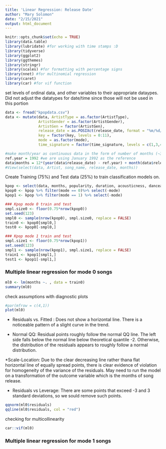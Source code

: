 ```yaml
---
title: 'Linear Regression: Release Date'
author: "Mary Solomon"
date: "2/15/2021"
output: html_document
---
```


```r
knitr::opts_chunk$set(echo = TRUE)
library(data.table)
library(lubridate) #for working with time stamps :D
library(tidyverse)
library(ggplot2)
library(ggthemes)
library(stringr)
library(scales) #for formatting with percentage signs
library(nnet) #for multinomial regression
library(caret)
library(car) #for vif function
```


set levels of ordinal data, and other variables to their appropriate dataypes. Did not adjust the datatypes for date/time since those will not be used in this portion
```r
data <- fread("kpopdata.csv")
data <- mutate(data, ArtistType = as.factor(ArtistType),
               ArtistGender = as.factor(ArtistGender),
               ArtistGen = factor(ArtistGen),
               release_date = as.POSIXct(release_date, format = "%m/%d/%y"),
               key = factor(key, levels = 0:11),
               mode = as.factor(mode),
               time_signature = factor(time_signature, levels = c(1,3,4,5)))

#make month/year as continuous data in the form of number of months (~360)
ref.year = 1992 #we are using January 1992 as the reference
data$months = 12*(year(data$release_date) - ref.year) + month(data$release_date)
#View(select(data, Artist, song_name, release_date, months))
```


Create Training (75%) and Test data (25%) to train classification models on.
```r
kpop <- select(data, months, popularity, duration, acousticness, danceability, energy, instrumentalness, key, loudness, mode, speechiness, tempo, valence)
kpop0 <- kpop %>% filter(mode == 0)%>% select(-mode)
kpop1 <- kpop %>% filter(mode == 1) %>% select(-mode)

### Kpop mode 0 train and test
smpl.size0 <- floor(0.75*nrow(kpop0))
set.seed(123)
smpl0 <- sample(nrow(kpop0), smpl.size0, replace = FALSE)
train0 <- kpop0[smpl0,]
test0 <- kpop0[-smpl0,]

### Kpop mode 1 train and test
smpl.size1 <- floor(0.75*nrow(kpop1))
set.seed(123)
smpl1 <- sample(nrow(kpop1), smpl.size1, replace = FALSE)
train1 <- kpop1[smpl1,]
test1 <- kpop1[-smpl1,]
```



### Multiple linear regression for mode 0 songs
```r
ml0 <- lm(months ~. , data = train0)
summary(ml0)
```

check assumptions with diagnostic plots
```r
#par(mfrow = c(4,1))
plot(ml0)
```

 * Residuals vs. Fitted : Does not show a horizontal line. There is a noticeable pattern of a slight curve in the trend. 
 
 * Normal QQ: Residual points roughly follow the normal QQ line. The left side falls below the normal line below theoretical quantile -2. Otherwise, the distribution of the residuals appears to roughly follow a normal distribution.   
 
 *Scale-Location: Due to the clear decreasing line rather thana flat horizontal line of equally spread points, there is clear evidence of violation for homogeneity of the variance of the residuals. May need to run the model on a transformation of the outcome variable which is the months of song release.
 
 * Residuals vs Leverage: There are some points that exceed -3 and 3 standard deviations, so we sould remove such points.
 



```r
qqnorm(ml0$residuals)
qqline(ml0$residuals, col = "red")
```

checking for multicollinearity
```r
car::vif(ml0)
```








### Multiple linear regression for mode 1 songs